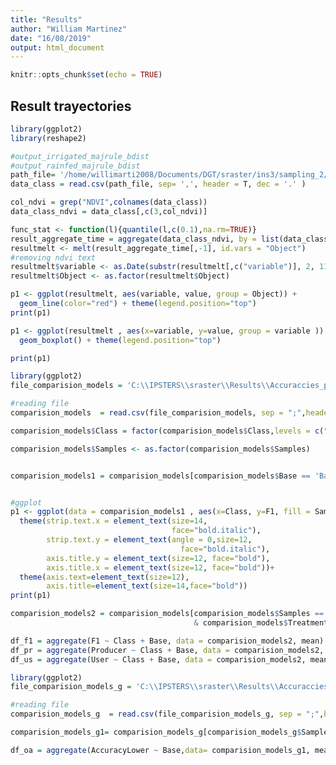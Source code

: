 ```yaml
---
title: "Results"
author: "William Martinez"
date: "16/08/2019"
output: html_document
---
```


```r
knitr::opts_chunk$set(echo = TRUE)
```

## Result trayectories

```r
library(ggplot2)
library(reshape2)

#output_irrigated_majrule_bdist
#output_rainfed_majrule_bdist
path_file= '/home/willimarti2008/Documents/DGT/sraster/ins3/sampling_2/output_broadleaf_majrule.csv'
data_class = read.csv(path_file, sep= ',', header = T, dec = '.' )

col_ndvi = grep("NDVI",colnames(data_class))
data_class_ndvi = data_class[,c(3,col_ndvi)]

func_stat <- function(l){quantile(l,c(0.1),na.rm=TRUE)}
result_aggregate_time = aggregate(data_class_ndvi, by = list(data_class_ndvi$Object), FUN = func_stat)
resultmelt <- melt(result_aggregate_time[,-1], id.vars = "Object")
#removing ndvi text
resultmelt$variable <- as.Date(substr(resultmelt[,c("variable")], 2, 11),"%Y.%m.%d")
resultmelt$Object <- as.factor(resultmelt$Object)

p1 <- ggplot(resultmelt, aes(variable, value, group = Object)) + 
  geom_line(color="red") + theme(legend.position="top")
print(p1)
```

```r

p1 <- ggplot(resultmelt , aes(x=variable, y=value, group = variable )) + geom_boxplot() +
  geom_boxplot() + theme(legend.position="top")

print(p1)
```

```r
library(ggplot2)
file_comparision_models = 'C:\\IPSTERS\\sraster\\Results\\Accuraccies_perclass.csv'

#reading file
comparision_models  = read.csv(file_comparision_models, sep = ";",header = T, dec = ',')

comparision_models$Class = factor(comparision_models$Class,levels = c("urban","baresoil", "rainfed", "irrigated", "rice field", "A_grassland", "broadleaf", "conifers", "N_grassland", "shrubland", "S_vegetation", "wetland", "water"))

comparision_models$Samples <- as.factor(comparision_models$Samples)


comparision_models1 = comparision_models[comparision_models$Base == 'Base 3',]


#ggplot
p1 <- ggplot(data = comparision_models1 , aes(x=Class, y=F1, fill = Samples )) + geom_boxplot() + 
  theme(strip.text.x = element_text(size=14, 
                                    face="bold.italic"),
        strip.text.y = element_text(angle = 0,size=12,
                                      face="bold.italic"),
        axis.title.y = element_text(size=12, face="bold"),
        axis.title.x = element_text(size=12, face="bold"))+
  theme(axis.text=element_text(size=12),
        axis.title=element_text(size=14,face="bold"))
print(p1)
```




```r

comparision_models2 = comparision_models[comparision_models$Samples == '7000' & comparision_models$Base == 'Base 3'
                                         & comparision_models$Treatment == 'SI',]

df_f1 = aggregate(F1 ~ Class + Base, data = comparision_models2, mean)
df_pr = aggregate(Producer ~ Class + Base, data = comparision_models2, mean)
df_us = aggregate(User ~ Class + Base, data = comparision_models2, mean)


```




```r
library(ggplot2)
file_comparision_models_g = 'C:\\IPSTERS\\sraster\\Results\\Accuraccies_general.csv'

#reading file
comparision_models_g  = read.csv(file_comparision_models_g, sep = ";",header = T, dec = ',')

comparision_models_g1= comparision_models_g[comparision_models_g$Samples=='7000' & comparision_models_g$Base == 'Base 3' & comparision_models_g$VI == 'SI',]

df_oa = aggregate(AccuracyLower ~ Base,data= comparision_models_g1, mean)


```
